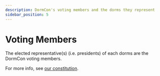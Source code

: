```yaml
---
description: DormCon's voting members and the dorms they represent
sidebar_position: 5
---
```



# Voting Members

The elected representative(s) (i.e. presidents) of each dorms are the DormCon
voting members.

For more info, see [our constitution](/pdf/constitution.pdf).

<VotingMembersTable data={members} />
